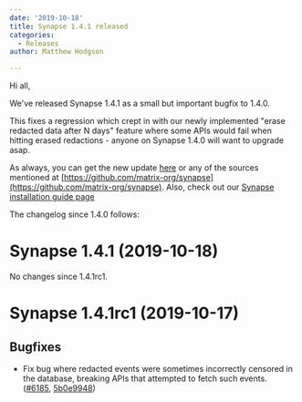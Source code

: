 ```yaml
---
date: '2019-10-18'
title: Synapse 1.4.1 released
categories:
  - Releases
author: Matthew Hodgson

---
```


Hi all,

We've released Synapse 1.4.1 as a small but important bugfix to 1.4.0.

This fixes a regression which crept in with our newly implemented "erase redacted data after N days" feature where some APIs
would fail when hitting erased redactions - anyone on Synapse 1.4.0 will want to upgrade asap.

As always, you can get the new update [here](https://github.com/matrix-org/synapse/releases/tag/v1.4.1) or any of the sources mentioned at [https://github.com/matrix-org/synapse](https://github.com/matrix-org/synapse). Also, check out our [Synapse installation guide page](https://matrix.org/docs/guides/installing-synapse)

The changelog since 1.4.0 follows:

Synapse 1.4.1 (2019-10-18)
==========================

No changes since 1.4.1rc1.


Synapse 1.4.1rc1 (2019-10-17)
=============================

Bugfixes
--------

- Fix bug where redacted events were sometimes incorrectly censored in the database, breaking APIs that attempted to fetch such events. ([\#6185](https://github.com/matrix-org/synapse/issues/6185), [5b0e9948](https://github.com/matrix-org/synapse/commit/5b0e9948eaae801643e594b5abc8ee4b10bd194e))
